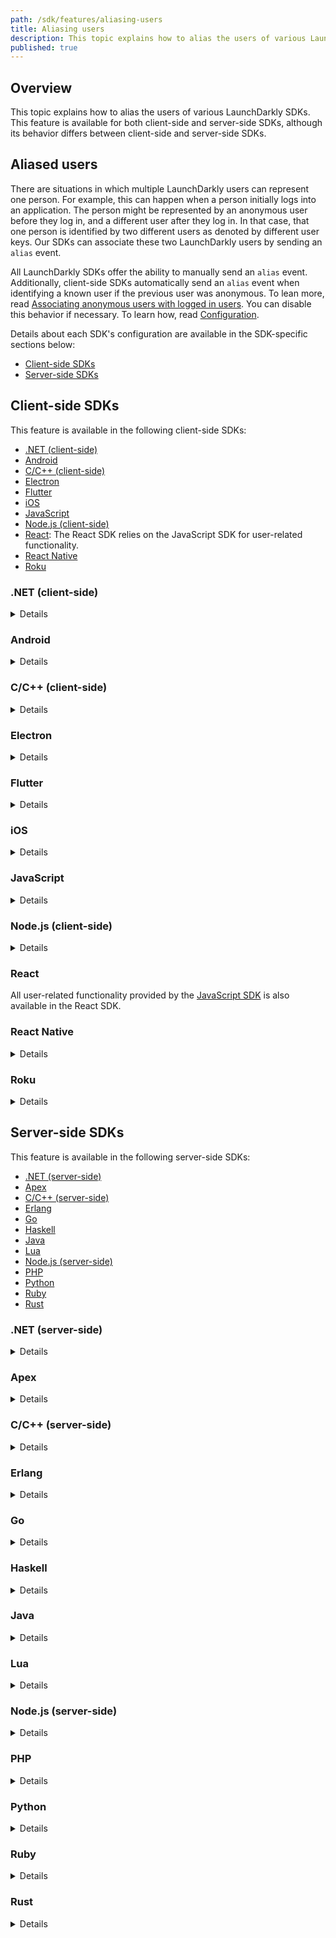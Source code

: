 ```yaml
---
path: /sdk/features/aliasing-users
title: Aliasing users
description: This topic explains how to alias the users of various LaunchDarkly SDKs, both client- and server-side.
published: true
---
```


## Overview

This topic explains how to alias the users of various LaunchDarkly SDKs. This feature is available for both client-side and server-side SDKs, although its behavior differs between client-side and server-side SDKs.

## Aliased users

There are situations in which multiple LaunchDarkly users can represent one person. For example, this can happen when a person initially logs into an application. The person might be represented by an anonymous user before they log in, and a different user after they log in. In that case, that one person is identified by two different users as denoted by different user keys. Our SDKs can associate these two LaunchDarkly users by sending an `alias` event.

All LaunchDarkly SDKs offer the ability to manually send an `alias` event. Additionally, client-side SDKs automatically send an `alias` event when identifying a known user if the previous user was anonymous. To lean more, read [Associating anonymous users with logged in users](/home/users/anonymous-users#associating-anonymous-users-with-logged-in-users). You can disable this behavior if necessary. To learn how, read [Configuration](/sdk/features/config).

Details about each SDK's configuration are available in the SDK-specific sections below:

* [Client-side SDKs](#client-side-sdks)
* [Server-side SDKs](#server-side-sdks)

## Client-side SDKs

This feature is available in the following client-side SDKs:

* [.NET (client-side)](#net-client-side)
* [Android](#android)
* [C/C++ (client-side)](#cc-client-side)
* [Electron](#electron)
* [Flutter](#flutter)
* [iOS](#ios)
* [JavaScript](#javascript)
* [Node.js (client-side)](#nodejs-client-side)
* [React](#javascript): The React SDK relies on the JavaScript SDK for user-related functionality.
* [React Native](#react-native)
* [Roku](#roku)

### .NET (client-side)

<Details summary="Expand .NET (client-side) code sample">

To manually send an `alias` event:

<CodeTabs
  defaultValue="csharp"
  values={[
    { label: 'C#', value: 'csharp', },
  ]
}>
<CodeTabItem value="csharp">

```csharp
client.Alias(newUser, previousUser);
```

</CodeTabItem>
</CodeTabs>

To learn more, read [`LdClient.Alias`](https://launchdarkly.github.io/dotnet-client-sdk/api/LaunchDarkly.Sdk.Client.LdClient.html#LaunchDarkly_Sdk_Client_LdClient_Alias_) and [`ConfigurationBuilder.AutoAliasingOptOut`](https://launchdarkly.github.io/dotnet-client-sdk/api/LaunchDarkly.Sdk.Client.LdClient.html#LaunchDarkly_Sdk_Client_ConfigurationBuilder_AutoAliasingOptOut_).
</Details>

### Android

<Details summary="Expand Android code sample">

To manually send an `alias` event:

<CodeTabs
  defaultValue="java"
  values={[
    { label: 'Java', value: 'java', },
    { label: 'Kotlin', value: 'kotlin', },
  ]
}>
<CodeTabItem value="java">

```java
client.alias(newUser, previousUser);
```

</CodeTabItem>
<CodeTabItem value="kotlin">

```kotlin
client.alias(newUser, previousUser)
```
</CodeTabItem>
</CodeTabs>
</Details>

### C/C++ (client-side)

<Details summary="Expand C/C++ (client-side) code sample">

To manually send an `alias` event:

<CodeTabs
  defaultValue="c"
  values={[
    { label: 'C/C++', value: 'c', },
  ]
}>
<CodeTabItem value="c">

```c
LDClientAlias(client, newUser, previousUser);
```

</CodeTabItem>
</CodeTabs>
</Details>

### Electron

<Details summary="Expand Electron code sample">

To manually send an `alias` event:

<CodeTabs
  defaultValue="js"
  values={[
    { label: 'JavaScript', value: 'js', },
  ]
}>
<CodeTabItem value="js">

```js
client.alias(newUser, previousUser);
```

</CodeTabItem>
</CodeTabs>
</Details>

### Flutter

<Details summary="Expand Flutter code sample">

To manually send an `alias` event:

<CodeTabs
  defaultValue="dart"
  values={[
    { label: 'Dart', value: 'dart', },
  ]
}>
<CodeTabItem value="dart">

```dart
await LDClient.alias(newUser, previousUser);
```

</CodeTabItem>
</CodeTabs>
</Details>

### iOS

<Details summary="Expand iOS code sample">

To manually send an `alias` event:

<CodeTabs
  defaultValue="swift"
  values={[
    { label: 'Swift', value: 'swift', },
    { label: 'Objective-C', value: 'objc', },
  ]
}>
<CodeTabItem value="swift">

```swift
LDClient.get()!.alias(context: newUser, previousContext: previousUser)
```

</CodeTabItem>
<CodeTabItem value="objc">

```objectivec
[[LDClient get] alias:newUser previousContext:previousUser];
```
</CodeTabItem>
</CodeTabs>
</Details>

### JavaScript

<Details summary="Expand JavaScript code sample">

Both `alias` parameters must have `key` attributes. If the LaunchDarkly client auto-generated a unique identifier for one of your users, you can access the user's complete object with the `getUser` method.

To manually send an `alias` event:

<CodeTabs
  defaultValue="js"
  values={[
    { label: 'JavaScript', value: 'js', },
  ]
}>
<CodeTabItem value="js">

```js
const previousUser = client.getUser();
client.alias(newUser, previousUser);
```

</CodeTabItem>
</CodeTabs>
</Details>

### Node.js (client-side)

<Details summary="Expand Node.js (client-side) code sample">

To manually send an `alias` event:

<CodeTabs
  defaultValue="js"
  values={[
    { label: 'JavaScript', value: 'js', },
  ]
}>
<CodeTabItem value="js">

```js
client.alias(newUser, previousUser);
```

</CodeTabItem>
</CodeTabs>
</Details>

### React

All user-related functionality provided by the [JavaScript SDK](#javascript) is also available in the React SDK.

### React Native

<Details summary="Expand React Native code sample">

To manually send an `alias` event:

<CodeTabs
  defaultValue="js"
  values={[
    { label: 'JavaScript', value: 'js', },
  ]
}>
<CodeTabItem value="js">

```js
client.alias(user, previousUser);

// to send an alias event in a different environment than the default,
// pass in the environment key (optional)
client.alias(user, previousUser, environment);
```

</CodeTabItem>
</CodeTabs>
</Details>

### Roku

<Details summary="Expand Roku code sample">

To manually send an `alias` event:

<CodeTabs
  defaultValue="brightscript"
  values={[
    { label: 'BrightScript', value: 'brightscript', },
  ]
}>
<CodeTabItem value="brightscript">

```brightscript
client.alias(user, previousUser)
```

</CodeTabItem>
</CodeTabs>
</Details>

## Server-side SDKs

This feature is available in the following server-side SDKs:

* [.NET (server-side)](#net-server-side)
* [Apex](#apex)
* [C/C++ (server-side)](#cc-server-side)
* [Erlang](#erlang)
* [Go](#go)
* [Haskell](#haskell)
* [Java](#java)
* [Lua](#lua)
* [Node.js (server-side)](#nodejs-server-side)
* [PHP](#php)
* [Python](#python)
* [Ruby](#ruby)
* [Rust](#rust)

### .NET (server-side)

<Details summary="Expand .NET (server-side) code sample">

To manually send an `alias` event:

<CodeTabs
  defaultValue="csharp"
  values={[
    { label: 'C#', value: 'csharp', },
  ]
}>
<CodeTabItem value="csharp">

```csharp
client.Alias(newUser, previousUser);
```

</CodeTabItem>
</CodeTabs>
</Details>

### Apex

<Details summary="Expand Apex code sample">

To manually send an `alias` event:

<CodeTabs
  defaultValue="java"
  values={[
    { label: 'Apex', value: 'java', },
  ]
}>
<CodeTabItem value="java">

```java
client.alias(newUser, previousUser)
```

</CodeTabItem>
</CodeTabs>
</Details>

### C/C++ (server-side)

<Details summary="Expand C/C++ (server-side) code sample">

To manually send an `alias` event:

<CodeTabs
  defaultValue="c"
  values={[
    { label: 'C/C++', value: 'c', },
  ]
}>
<CodeTabItem value="c">

```c
LDClientAlias(client, newUser, previousUser);
```

</CodeTabItem>
</CodeTabs>
</Details>

### Erlang

<Details summary="Expand Erlang code sample">

To manually send an `alias` event:

<CodeTabs
  defaultValue="erlang"
  values={[
    { label: 'Erlang', value: 'erlang', },
  ]
}>
<CodeTabItem value="erlang">

```erlang
ldclient:alias(User, PreviousUser)
```

</CodeTabItem>
</CodeTabs>
</Details>

### Go

<Details summary="Expand Go code sample">

To manually send an `alias` event:

<CodeTabs
  defaultValue="go"
  values={[
    { label: 'Go', value: 'go', },
  ]
}>
<CodeTabItem value="go">

```go
client.Alias(newUser, previousUser)
```

</CodeTabItem>
</CodeTabs>
</Details>

### Haskell

<Details summary="Expand Haskell code sample">

To manually send an `alias` event:

<CodeTabs
  defaultValue="haskell"
  values={[
    { label: 'Haskell', value: 'haskell', },
  ]
}>
<CodeTabItem value="haskell">

```haskell
alias client newUser previousUser
```

</CodeTabItem>
</CodeTabs>
</Details>

### Java

<Details summary="Expand Java code sample">

To manually send an `alias` event:

<CodeTabs
  defaultValue="java"
  values={[
    { label: 'Java', value: 'java', },
  ]
}>
<CodeTabItem value="java">

```java
client.alias(user, previousUser);
```

</CodeTabItem>
</CodeTabs>
</Details>

### Lua

<Details summary="Expand Lua code sample">

To manually send an `alias` event:

<CodeTabs
  defaultValue="lua"
  values={[
    { label: 'Lua', value: 'lua', },
  ]
}>
<CodeTabItem value="lua">

```lua
client:alias(newUser, previousUser)
```

</CodeTabItem>
</CodeTabs>
</Details>

### Node.js (server-side)

<Details summary="Expand Node.js (server-side) code sample">

To manually send an `alias` event:

<CodeTabs
  defaultValue="js"
  values={[
    { label: 'JavaScript', value: 'js', },
  ]
}>
<CodeTabItem value="js">

```js
client.alias(newUser, previousUser);
```

</CodeTabItem>
</CodeTabs>
</Details>

### PHP

<Details summary="Expand PHP code sample">

To manually send an `alias` event:

<CodeTabs
  defaultValue="php"
  values={[
    { label: 'PHP', value: 'php', },
  ]
}>
<CodeTabItem value="php">

```php
$client->alias($user, $previousUser);
```

</CodeTabItem>
</CodeTabs>
</Details>

### Python

<Details summary="Expand Python code sample">

To manually send an `alias` event:

<CodeTabs
  defaultValue="py"
  values={[
    { label: 'Python', value: 'py', },
  ]
}>
<CodeTabItem value="py">

```py
ldclient.get().alias(new_user, previous_user)
```

</CodeTabItem>
</CodeTabs>
</Details>

### Ruby

<Details summary="Expand Ruby code sample">

To manually send an `alias` event:

<CodeTabs
  defaultValue="ruby"
  values={[
    { label: 'Ruby', value: 'ruby', },
  ]
}>
<CodeTabItem value="ruby">

```ruby
client.alias(new_user, previous_user)
```

</CodeTabItem>
</CodeTabs>
</Details>

### Rust

<Details summary="Expand Rust code sample">

To manually send an `alias` event:

<CodeTabs
  defaultValue="rust"
  values={[
    { label: 'Rust', value: 'rust', },
  ]
}>
<CodeTabItem value="rust">

```rust
client.alias(user, previous_user);
```

</CodeTabItem>
</CodeTabs>
</Details>
